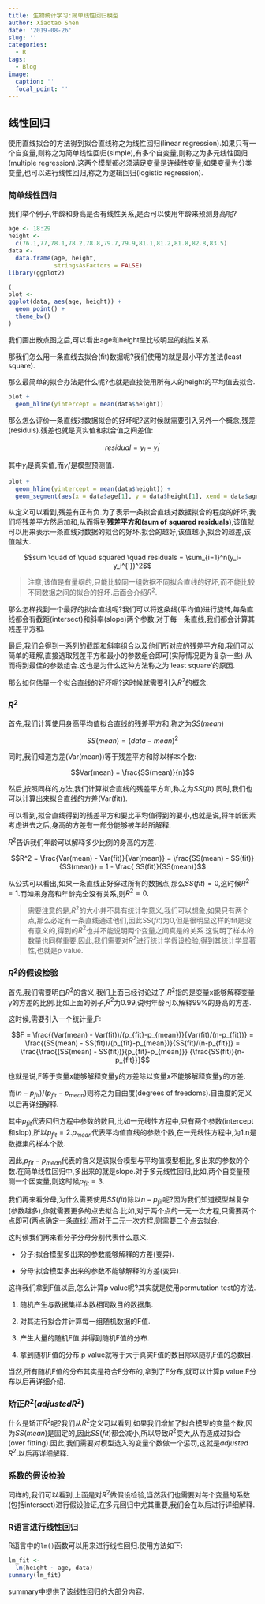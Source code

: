 ```yaml
---
title: 生物统计学习:简单线性回归模型
author: Xiaotao Shen
date: '2019-08-26'
slug: ''
categories:
  - R
tags:
  - Blog
image:
  caption: ''
  focal_point: ''
---
```


## 线性回归

使用直线拟合的方法得到拟合直线称之为线性回归(linear regression).如果只有一个自变量,则称之为简单线性回归(simple),有多个自变量,则称之为多元线性回归(multiple regression).这两个模型都必须满足变量是连续性变量,如果变量为分类变量,也可以进行线性回归,称之为逻辑回归(logistic regression).

### 简单线性回归

我们举个例子,年龄和身高是否有线性关系,是否可以使用年龄来预测身高呢?

```r
age <- 18:29
height <- 
  c(76.1,77,78.1,78.2,78.8,79.7,79.9,81.1,81.2,81.8,82.8,83.5)
data <- 
  data.frame(age, height, 
             stringsAsFactors = FALSE)
library(ggplot2)

(
plot <- 
ggplot(data, aes(age, height)) +
  geom_point() +
  theme_bw()
)
```

我们画出散点图之后,可以看出age和height呈比较明显的线性关系.

那我们怎么用一条直线去拟合(fit)数据呢?我们使用的就是最小平方差法(least square).

那么最简单的拟合办法是什么呢?也就是直接使用所有人的height的平均值去拟合.

```r
plot +
  geom_hline(yintercept = mean(data$height))

```

那么怎么评价一条直线对数据拟合的好坏呢?这时候就需要引入另外一个概念,残差(residuls).残差也就是真实值和拟合值之间差值:

$$residual = y_i - y_i^{'}$$

其中$y_i$是真实值,而$y_i{'}$是模型预测值.

```r
plot +
  geom_hline(yintercept = mean(data$height)) +
  geom_segment(aes(x = data$age[1], y = data$height[1], xend = data$age[1], yend = mean(data$height)), colour = "red", arrow = arrow()) 
```

从定义可以看到,残差有正有负.为了表示一条拟合直线对数据拟合的程度的好坏,我们将残差平方然后加和,从而得到**残差平方和(sum of squared residuals)**,该值就可以用来表示一条直线对数据的拟合的好坏.拟合的越好,该值越小,拟合的越差,该值越大.

$$sum \quad of \quad squared \quad residuals = \sum_{i=1}^n(y_i-y_i^{'})^2$$

> 注意,该值是有量纲的,只能比较同一组数据不同拟合直线的好坏,而不能比较不同数据之间的拟合的好坏.后面会介绍$R^2$.

那么怎样找到一个最好的拟合直线呢?我们可以将这条线(平均值)进行旋转,每条直线都会有截距(intersect)和斜率(slope)两个参数,对于每一条直线,我们都会计算其残差平方和.

最后,我们会得到一系列的截距和斜率组合以及他们所对应的残差平方和.我们可以简单的理解,直接选取残差平方和最小的参数组合即可(实际情况更为复杂一些).从而得到最佳的参数组合.这也是为什么这种方法称之为'least square'的原因.

那么如何估量一个拟合直线的好坏呢?这时候就需要引入$R^2$的概念.

### $R^2$

首先,我们计算使用身高平均值拟合直线的残差平方和,称之为$SS(mean)$

$$SS(mean) = (data - mean)^2$$


同时,我们知道方差(Var(mean))等于残差平方和除以样本个数:

$$Var(mean) = \frac{SS(mean)}{n}$$

然后,按照同样的方法,我们计算拟合直线的残差平方和,称之为$SS(fit)$.同时,我们也可以计算出来拟合直线的方差(Var(fit)).

可以看到,拟合直线得到的残差平方和要比平均值得到的要小,也就是说,将年龄因素考虑进去之后,身高的方差有一部分能够被年龄所解释.

$R^2$告诉我们年龄可以解释多少比例的身高的方差.

$$R^2 = \frac{Var(mean) - Var(fit)}{Var(mean)} = \frac{SS(mean) - SS(fit)}{SS(mean)} = 1 - \frac{ SS(fit)}{SS(mean)}$$

从公式可以看出,如果一条直线正好穿过所有的数据点,那么$SS(fit)=0$,这时候$R^2=1$.而如果身高和年龄完全没有关系,则$R^2 = 0$.

> 需要注意的是,$R^2$的大小并不具有统计学意义,我们可以想象,如果只有两个点,那么必定有一条直线通过他们,因此$SS(fit)$为0,但是很明显这样的fit是没有意义的,得到的$R^2$也并不能说明两个变量之间真是的关系.这说明了样本的数量也同样重要,因此,我们需要对$R^2$进行统计学假设检验,得到其统计学显著性,也就是p value.

### $R^2$的假设检验

首先,我们需要明白$R^2$的含义,我们上面已经讨论过了,$R^2$指的是变量x能够解释变量y的方差的比例.比如上面的例子,$R^2$为0.99,说明年龄可以解释99%的身高的方差.

这时候,需要引入一个统计量,F:

$$F = \frac{(Var(mean) - Var(fit))/(p_{fit}-p_{mean})}{Var(fit)/(n-p_{fit})} = \frac{(SS(mean) - SS(fit))/(p_{fit}-p_{mean})}{SS(fit)/(n-p_{fit})} = \frac{\frac{(SS(mean) - SS(fit))}{p_{fit}-p_{mean}}} {\frac{SS(fit)}{n-p_{fit}}}$$


也就是说,F等于变量x能够解释变量y的方差除以变量x不能够解释变量y的方差.

而$(n-p_{fit})/(p_{fit}-p_{mean})$则称之为自由度(degrees of freedoms).自由度的定义以后再详细解释.

其中$p_{fit}$代表回归方程中参数的数目,比如一元线性方程中,只有两个参数(intercept和slop),所以$p_{fit}=2$.$p_{mean}$代表平均值直线的参数个数,在一元线性方程中,为1.n是数据集的样本个数.

因此,$p_{fit}-p_{mean}$代表的含义是该拟合模型与平均值模型相比,多出来的参数的个数.在简单线性回归中,多出来的就是slope.对于多元线性回归,比如,两个自变量预测一个因变量,则这时候$p_{fit}=3$.

我们再来看分母,为什么需要使用$SS(fit)$除以$n-p_{fit}$呢?因为我们知道模型越复杂(参数越多),你就需要更多的点去拟合.比如,对于两个点的一元一次方程,只需要两个点即可(两点确定一条直线).而对于二元一次方程,则需要三个点去拟合.

这时候我们再来看分子分母分别代表什么意义.

* 分子:拟合模型多出来的参数能够解释的方差(变异).

* 分母:拟合模型多出来的参数不能够解释的方差(变异).

这样我们拿到F值以后,怎么计算p value呢?其实就是使用permutation test的方法.

1. 随机产生与数据集样本数相同数目的数据集.

2. 对其进行拟合并计算每一组随机数据的F值.

3. 产生大量的随机F值,并得到随机F值的分布.

4. 拿到随机F值的分布,p value就等于大于真实F值的数目除以随机F值的总数目.

当然,所有随机F值的分布其实是符合F分布的,拿到了F分布,就可以计算p value.F分布以后再详细介绍.

### 矫正$R^2$($adjusted R^2$)

什么是矫正$R^2$呢?我们从$R^2$定义可以看到,如果我们增加了拟合模型的变量个数,因为$SS(mean)$是固定的,因此$SS(fit)$都会减小,所以导致$R^2$变大,从而造成过拟合(over fitting).因此,我们需要对模型选入的变量个数做一个惩罚,这就是$adjusted \quad R^2$.以后再详细解释.

### 系数的假设检验

同样的,我们可以看到,上面是对$R^2$做假设检验,当然我们也需要对每个变量的系数(包括intersect)进行假设验证,在多元回归中尤其重要,我们会在以后进行详细解释.

### R语言进行线性回归

R语言中的`lm()`函数可以用来进行线性回归.使用方法如下:

```r
lm_fit <- 
  lm(height ~ age, data)
summary(lm_fit)
```

summary中提供了该线性回归的大部分内容.
